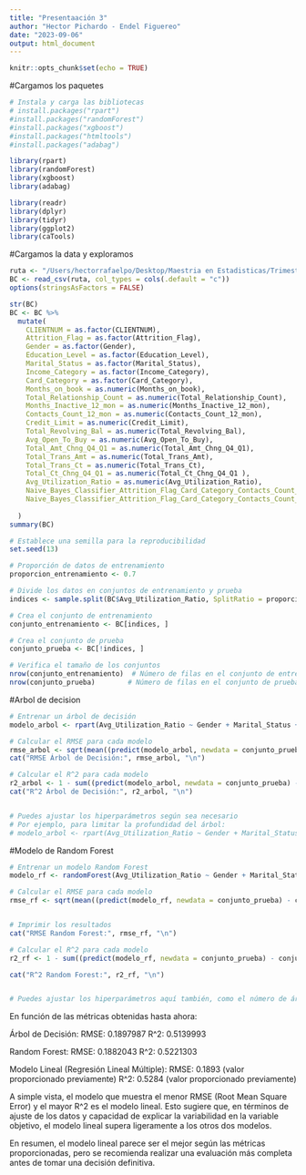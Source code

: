 ```yaml
---
title: "Presentaación 3"
author: "Hector Pichardo - Endel Figuereo"
date: "2023-09-06"
output: html_document
---
```


```r
knitr::opts_chunk$set(echo = TRUE)
```

#Cargamos los paquetes
```r
# Instala y carga las bibliotecas
# install.packages("rpart")
#install.packages("randomForest")
#install.packages("xgboost")
#install.packages("htmltools")
#install.packages("adabag")

library(rpart)
library(randomForest)
library(xgboost)
library(adabag)

library(readr)
library(dplyr)
library(tidyr)
library(ggplot2)
library(caTools)


```
#Cargamos la data y exploramos
```r
ruta <- "/Users/hectorrafaelpo/Desktop/Maestria en Estadisticas/Trimestre 8/Análisis Predictivo de Negocios/Proyecto 1/BankChurners.csv"
BC <- read_csv(ruta, col_types = cols(.default = "c"))
options(stringsAsFactors = FALSE)

str(BC)
BC <- BC %>%
  mutate(
    CLIENTNUM = as.factor(CLIENTNUM),
    Attrition_Flag = as.factor(Attrition_Flag),
    Gender = as.factor(Gender),
    Education_Level = as.factor(Education_Level),
    Marital_Status = as.factor(Marital_Status),
    Income_Category = as.factor(Income_Category),
    Card_Category = as.factor(Card_Category),
    Months_on_book = as.numeric(Months_on_book),
    Total_Relationship_Count = as.numeric(Total_Relationship_Count),
    Months_Inactive_12_mon = as.numeric(Months_Inactive_12_mon),
    Contacts_Count_12_mon = as.numeric(Contacts_Count_12_mon),
    Credit_Limit = as.numeric(Credit_Limit),
    Total_Revolving_Bal = as.numeric(Total_Revolving_Bal),
    Avg_Open_To_Buy = as.numeric(Avg_Open_To_Buy),
    Total_Amt_Chng_Q4_Q1 = as.numeric(Total_Amt_Chng_Q4_Q1),
    Total_Trans_Amt = as.numeric(Total_Trans_Amt),
    Total_Trans_Ct = as.numeric(Total_Trans_Ct),
    Total_Ct_Chng_Q4_Q1 = as.numeric(Total_Ct_Chng_Q4_Q1 ),
    Avg_Utilization_Ratio = as.numeric(Avg_Utilization_Ratio),
    Naive_Bayes_Classifier_Attrition_Flag_Card_Category_Contacts_Count_12_mon_Dependent_count_Education_Level_Months_Inactive_12_mon_1 = as.numeric(Naive_Bayes_Classifier_Attrition_Flag_Card_Category_Contacts_Count_12_mon_Dependent_count_Education_Level_Months_Inactive_12_mon_1),
    Naive_Bayes_Classifier_Attrition_Flag_Card_Category_Contacts_Count_12_mon_Dependent_count_Education_Level_Months_Inactive_12_mon_2 = as.numeric(Naive_Bayes_Classifier_Attrition_Flag_Card_Category_Contacts_Count_12_mon_Dependent_count_Education_Level_Months_Inactive_12_mon_2)
    
  )
summary(BC)

```

```r

# Establece una semilla para la reproducibilidad
set.seed(13)

# Proporción de datos de entrenamiento
proporcion_entrenamiento <- 0.7

# Divide los datos en conjuntos de entrenamiento y prueba
indices <- sample.split(BC$Avg_Utilization_Ratio, SplitRatio = proporcion_entrenamiento)

# Crea el conjunto de entrenamiento
conjunto_entrenamiento <- BC[indices, ]

# Crea el conjunto de prueba
conjunto_prueba <- BC[!indices, ]

# Verifica el tamaño de los conjuntos
nrow(conjunto_entrenamiento)  # Número de filas en el conjunto de entrenamiento
nrow(conjunto_prueba)        # Número de filas en el conjunto de prueba
```

#Arbol de decision
```r
# Entrenar un árbol de decisión
modelo_arbol <- rpart(Avg_Utilization_Ratio ~ Gender + Marital_Status + Income_Category + Total_Trans_Amt + Total_Revolving_Bal, data = conjunto_entrenamiento)

# Calcular el RMSE para cada modelo
rmse_arbol <- sqrt(mean((predict(modelo_arbol, newdata = conjunto_prueba) - conjunto_prueba$Avg_Utilization_Ratio)^2))
cat("RMSE Árbol de Decisión:", rmse_arbol, "\n")

# Calcular el R^2 para cada modelo
r2_arbol <- 1 - sum((predict(modelo_arbol, newdata = conjunto_prueba) - conjunto_prueba$Avg_Utilization_Ratio)^2) / sum((conjunto_prueba$Avg_Utilization_Ratio - mean(conjunto_prueba$Avg_Utilization_Ratio))^2)
cat("R^2 Árbol de Decisión:", r2_arbol, "\n")


# Puedes ajustar los hiperparámetros según sea necesario
# Por ejemplo, para limitar la profundidad del árbol:
# modelo_arbol <- rpart(Avg_Utilization_Ratio ~ Gender + Marital_Status + Income_Category + Total_Trans_Amt + Total_Revolving_Bal, data = conjunto_entrenamiento, maxdepth = 5)
```

#Modelo de Random Forest
```r

# Entrenar un modelo Random Forest
modelo_rf <- randomForest(Avg_Utilization_Ratio ~ Gender + Marital_Status + Income_Category + Total_Trans_Amt + Total_Revolving_Bal, data = conjunto_entrenamiento)

# Calcular el RMSE para cada modelo
rmse_rf <- sqrt(mean((predict(modelo_rf, newdata = conjunto_prueba) - conjunto_prueba$Avg_Utilization_Ratio)^2))


# Imprimir los resultados
cat("RMSE Random Forest:", rmse_rf, "\n")

# Calcular el R^2 para cada modelo
r2_rf <- 1 - sum((predict(modelo_rf, newdata = conjunto_prueba) - conjunto_prueba$Avg_Utilization_Ratio)^2) / sum((conjunto_prueba$Avg_Utilization_Ratio - mean(conjunto_prueba$Avg_Utilization_Ratio))^2)

cat("R^2 Random Forest:", r2_rf, "\n")


# Puedes ajustar los hiperparámetros aquí también, como el número de árboles (ntree) y otros parámetros de randomForest
```



En función de las métricas obtenidas hasta ahora:

Árbol de Decisión:
RMSE: 0.1897987
R^2: 0.5139993

Random Forest:
RMSE: 0.1882043
R^2: 0.5221303

Modelo Lineal (Regresión Lineal Múltiple):
RMSE: 0.1893 (valor proporcionado previamente)
R^2: 0.5284 (valor proporcionado previamente)

A simple vista, el modelo que muestra el menor RMSE (Root Mean Square Error) y el mayor R^2 es el modelo lineal. Esto sugiere que, en términos de ajuste de los datos y capacidad de explicar la variabilidad en la variable objetivo, el modelo lineal supera ligeramente a los otros dos modelos.

En resumen, el modelo lineal parece ser el mejor según las métricas proporcionadas, pero se recomienda realizar una evaluación más completa antes de tomar una decisión definitiva.